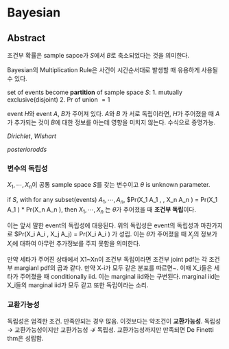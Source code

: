 # Bayesian

## Abstract

조건부 확률은 sample sapce가 $S$에서 $B$로 축소되었다는 것을 의미한다.

Bayesian의 Multiplication Rule은 사건이 시간순서대로 발생할 때 유용하게 사용될 수 있다.

set of events become **partition** of sample space $S$:
1. mutually exclusive(disjoint)
2. Pr of union $=1$

event $H$와 event $A$, $B$가 주어져 있다.  $A$와 $B$ 가 서로 독립이라면, $H$가 주어졌을 때 $A$가 추가되는 것이 $B$에 대한 정보를 아는데 영향을 미치지 않는다. 수식으로 증명가능.

$Dirichlet$, $Wishart$

$posterior odds$

### 변수의 독립성

$X_1 , \cdots, X_n$이 공통 sample space $S$를 갖는 변수이고 $\theta$ is unknown parameter.

if $S$, with for any subset(events) $A_1 , \cdots, A_n$, $Pr(X_1 \in A_1 , \cdots, X_n \in A_n \rvert \theta) = Pr(X_1 \in A_1 \rvert \theta) * \cdots *  Pr(X_n \in A_n \rvert \theta), then $X_1 , \cdots, X_n$ 는 $\theta$가 주어졌을 때 **조건부 독립**이다.

이는 앞서 말한 event의 독립성에 대응된다. 위의 독립성은 event의 독립성과 마찬가지로  $Pr(X_i \in A_i \rvert \theta, X_j \in A_j) = Pr(X_i \in A_i \rvert \theta) 가 성립. 이는 $\theta$가 주어졌을 때 $X_j$의 정보가 $X_i$에 대하여 아무런 추가정보를 주지 못함을 의미한다.

만약 세타가 주어진 상태에서 X1~Xn이 조건부 독립이라면 조건부 joint pdf는 각 조건부 margianl pdf의 곱과 같다. 만약 X-i가 모두 같은 분포를 따르면~. 이때 X_i들은 세타가 주어졌을 때 conditionally iid. 이는 marginal iid와는 구변된다. marginal iid는 X_i들의 marginal iid가 모두 같고 또한 독립이라는 소리. 



### 교환가능성

독립성은 엄격한 조건. 만족안되는 경우 많음. 이것보다는 약조건이 **교환가능성**. 독립성 $\rightarrow$ 교환가능성이지만 교환가능성 $\not \rightarrow$ 독립성. 교환가능성까지만 만족되면 De Finetti thm은 성립함.






